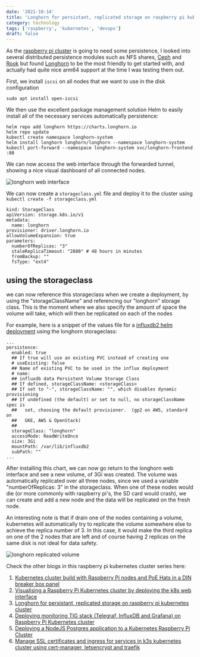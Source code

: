 ```yaml
---
date: '2021-10-14'
title: 'Longhorn for persistant, replicated storage on raspberry pi kubernetes cluster'
category: technology
tags: ['raspberry', 'kubernetes', 'devops']
draft: false
---
```


As the [raspberry pi cluster](../blog/kubernetes-cluster-build-with-raspberry-pi-and-poe-hats) is going to need some persistence, I looked into several distributed persistence modules such as NFS shares, [Ceph](https://ceph.com) and [Rook](https://rook.io) but found [Longhorn](https://longhorn.io) to be the most friendly to get started with, and actually had quite nice arm64 support at the time I was testing them out.

First, we install `iscsi` on all nodes that we want to use in the disk configuration

```
sudo apt install open-iscsi
```

We then use the excellent package management solution Helm to easily install all of the necessary services automatically
persistence:

```
helm repo add longhorn https://charts.longhorn.io
helm repo update
kubectl create namespace longhorn-system
helm install longhorn longhorn/longhorn --namespace longhorn-system
kubectl port-forward --namespace longhorn-system svc/longhorn-frontend :80
```

We can now access the web interface through the forwarded tunnel, showing a nice visual dashboard of all connected nodes.

![longhorn web interface](/assets/images/2021-10-14-longhorn.png)

We can now create a `storageclass.yml` file and deploy it to the cluster using `kubectl create -f storageclass.yml`

```
kind: StorageClass
apiVersion: storage.k8s.io/v1
metadata:
  name: longhorn
provisioner: driver.longhorn.io
allowVolumeExpansion: true
parameters:
  numberOfReplicas: "3"
  staleReplicaTimeout: "2880" # 48 hours in minutes
  fromBackup: ""
  fsType: "ext4"
```

## using the storageclass

we can now reference this storageclass when we create a deployment, by using the "storageClassName" and referencing our "longhorn" storage class. This is the moment where we also specify the amount of space the volume will take, which will then be replicated on each of the nodes

For example, here is a snippet of the values file for a [influxdb2 helm deployment](https://github.com/influxdata/helm-charts/tree/master/charts/influxdb2) using the longhorn storageclass:

```
...
persistence:
  enabled: true
  ## If true will use an existing PVC instead of creating one
  # useExisting: false
  ## Name of existing PVC to be used in the influx deployment
  # name:
  ## influxdb data Persistent Volume Storage Class
  ## If defined, storageClassName: <storageClass>
  ## If set to "-", storageClassName: "", which disables dynamic provisioning
  ## If undefined (the default) or set to null, no storageClassName spec is
  ##   set, choosing the default provisioner.  (gp2 on AWS, standard on
  ##   GKE, AWS & OpenStack)
  ##
  storageClass: "longhorn"
  accessMode: ReadWriteOnce
  size: 3Gi
  mountPath: /var/lib/influxdb2
  subPath: ""
...
```

After installing this chart, we can now go return to the longhorn web interface and see a new volume, of 3Gi was created. The volume was automatically replicated over all three nodes, since we used a variable "numberOfReplicas: 3" in the storageclass. When one of these nodes would die (or more commonly with raspberry pi's, the SD card would crash), we can create and add a new node and the data will be replicated on the fresh node.

An interesting note is that if drain one of the nodes containing a volume, kubernetes will automatically try to replicate the volume somewhere else to achieve the replica number of 3. In this case, it would make the third replica on one of the 2 nodes that are left and of course having 2 replicas on the same disk is not ideal for data safety.

![longhorn replicated volume](/assets/images/2021-10-14-longhorn-volume.png)

Check the other blogs in this raspberry pi kubernetes cluster series here:

1. [Kubernetes cluster build with Raspberry Pi nodes and PoE Hats in a DIN breaker box panel](../blog/kubernetes-cluster-build-with-raspberry-pi-and-poe-hats)
2. [Visualising a Raspberry Pi Kubernetes cluster by deploying the k8s web interface](../blog/visualising-raspberry-pi-kubernetes-cluster-by-deploying-the-k8s-interface)
3. [Longhorn for persistant, replicated storage on raspberry pi kubernetes cluster](../blog/installing-longhorn-for-persistent-replicated-storage-on-raspberry-pi-kubernetes-cluster)
4. [Deploying monitoring TIG stack (Telegraf, InfluxDB and Grafana) on Raspberry Pi Kubernetes cluster](../blog/deploying-monitoring-tig-stack-telegraf-influxdb-grafana-on-raspberry-pi-kubernetes-cluster)
5. [Deploying a NodeJS Postgres application to a Kubernetes Raspberry Pi Cluster](../blog/deploying-a-nodejs-postgres-application-to-kubernetes-raspberry-pi-cluster)
6. [Manage SSL certificates and ingress for services in k3s kubernetes cluster using cert-manager, letsencrypt and traefik](../blog/manage-ssl-certificates-and-ingress-for-services-in-k3s-kubernetes-cluster-using-cert-manager-letsencrypt-and-traefik)
